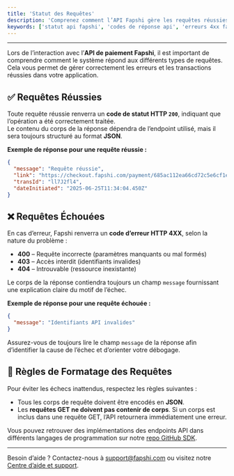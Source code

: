```yaml
---
title: 'Statut des Requêtes'
description: 'Comprenez comment l’API Fapshi gère les requêtes réussies ou échouées, y compris les codes de réponse HTTP et les règles de formatage.'
keywords: ['statut api fapshi', 'codes de réponse api', 'erreurs 4xx fapshi', 'format json api', 'codes http fapshi']
---
```


---

Lors de l’interaction avec l’**API de paiement Fapshi**, il est important de comprendre comment le système répond aux différents types de requêtes. Cela vous permet de gérer correctement les erreurs et les transactions réussies dans votre application.

## ✅ Requêtes Réussies

Toute requête réussie renverra un **code de statut HTTP `200`**, indiquant que l’opération a été correctement traitée.  
Le contenu du corps de la réponse dépendra de l’endpoint utilisé, mais il sera toujours structuré au format **JSON**.

**Exemple de réponse pour une requête réussie :**

```json
{
  "message": "Requête réussie",
  "link": "https://checkout.fapshi.com/payment/685ac112ea66cd72c5e6cf1e",
  "transId": "ll7J2fl4",
  "dateInitiated": "2025-06-25T11:34:04.450Z" 
}
```

## ❌ Requêtes Échouées

En cas d’erreur, Fapshi renverra un **code d’erreur HTTP 4XX**, selon la nature du problème :

- **400** – Requête incorrecte (paramètres manquants ou mal formés)  
- **403** – Accès interdit (identifiants invalides)  
- **404** – Introuvable (ressource inexistante)  

Le corps de la réponse contiendra toujours un champ `message` fournissant une explication claire du motif de l’échec.

**Exemple de réponse pour une requête échouée :**

```json
{
  "message": "Identifiants API invalides"
}
```

<Warning> Assurez-vous de toujours lire le champ `message` de la réponse afin d’identifier la cause de l’échec et d’orienter votre débogage. </Warning>

## 🔁 Règles de Formatage des Requêtes

Pour éviter les échecs inattendus, respectez les règles suivantes :

- Tous les corps de requête doivent être encodés en **JSON**.
- Les **requêtes GET ne doivent pas contenir de corps**. Si un corps est inclus dans une requête GET, l’API retournera immédiatement une erreur.

<Note> Vous pouvez retrouver des implémentations des endpoints API dans différents langages de programmation sur notre [repo GitHub SDK](https://github.com/Fapshi/SDKs). </Note>

---

Besoin d’aide ? Contactez-nous à [support@fapshi.com](mailto:support@fapshi.com) ou visitez notre [Centre d’aide et support](https://fapshi.com/fr/aide-et-support).
